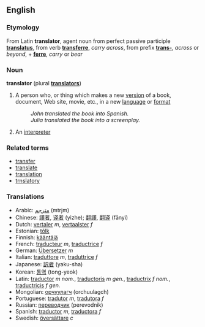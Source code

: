 ==English==
===Etymology===
From Latin '''translator''', agent noun from perfect passive participle '''[[translatus]]''', from verb '''[[transferre]]''', ''carry across'', from prefix '''[[trans-]]''', ''across'' or ''beyond'', + '''[[ferre]]''', ''carry'' or ''bear''

===Noun===
'''translator''' (plural '''[[translators]]''')

#A person who, or thing which makes a new [[version]] of a book, document, Web site, movie, etc., in a new [[language]] or [[format]]
#: ''John translated the book into Spanish.''
#: ''Julia translated the book into a screenplay.''
#An [[interpreter]]

===Related terms===
*[[transfer]]
*[[translate]]
*[[translation]]
*[[trnslatory]]

===Translations===
*Arabic: [[مترجم]] (mtrjm)
*Chinese: [[譯者]], [[译者]] (yizhe); [[翻譯]], [[翻译]] (fānyì)
*Dutch: [[vertaler]] ''m'', [[vertaalster]] ''f''
*Estonian: [[tõlk]]
*Finnish: [[kääntäjä]]
*French: [[traducteur]] ''m'', [[traductrice]] ''f''
*German: [[Übersetzer]] ''m''
*Italian: [[traduttore]] ''m'', [[traduttrice]] ''f''
*Japanese: [[訳者]] (yaku-sha)
*Korean: [[통역]] (tong-yeok)
*Latin: [[traductor]] ''m nom.'', [[traductoris]] ''m gen.'', [[traductrix]] ''f nom.'', [[traductricis]] ''f gen.''
*Mongolian: [[орчуулагч]] (orchuulagch)
*Portuguese: [[tradutor]] ''m'', [[tradutora]] ''f''
*Russian: [[переводчик]] (perevodnik)
*Spanish: [[traductor]] ''m'', [[traductora]] ''f''
*Swedish: [[översättare]] ''c''